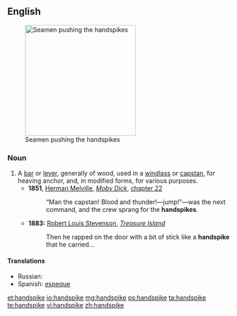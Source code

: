 ==English==
[[File:Capstan.jpg|250px|thumbnail|right|Seamen pushing the handspikes]]
===Noun===
{{en-noun}}

# A [[bar]] or [[lever]], generally of wood, used in a [[windlass]] or [[capstan]], for heaving anchor, and, in modified forms, for various purposes.
#*'''1851''', [[w:Herman Melville|Herman Melville]], ''[[w:Moby Dick|Moby Dick]]'', [[s:Moby-Dick/Chapter 22|chapter 22]]
#*: “Man the capstan!  Blood and thunder!—jump!”—was the next command, and the crew sprang for the '''handspikes'''.
#* '''1883:''' [[w:Robert Louis Stevenson|Robert Louis Stevenson]], ''[[w:Treasure Island|Treasure Island]]''
#*: Then he rapped on the door with a bit of stick like a '''handspike''' that he carried...

====Translations====
{{trans-top|a bar or lever used in a windlass}}
* Russian: {{t-|ru|ганшпуг|m|tr=ganšpúg|sc=Cyrl}}
* Spanish: [[espeque]] {{m}}
{{trans-mid}}
{{trans-bottom}}

[[et:handspike]]
[[io:handspike]]
[[mg:handspike]]
[[ps:handspike]]
[[ta:handspike]]
[[te:handspike]]
[[vi:handspike]]
[[zh:handspike]]